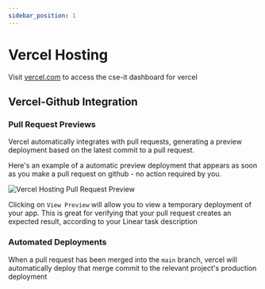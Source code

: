 ```yaml
---
sidebar_position: 1
---
```


# Vercel Hosting

Visit [vercel.com](https://vercel.com) to access the cse-it dashboard for vercel

## Vercel-Github Integration

### Pull Request Previews

Vercel automatically integrates with pull requests, generating a preview deployment based on the latest commit to a pull request.

Here's an example of a automatic preview deployment that appears as soon as you make a pull request on github - no action required by you.

![Vercel Hosting Pull Request Preview](./img/vercel-hosting-pull-request-preview.png)

Clicking on `View Preview` will allow you to view a temporary deployment of your app. This is great for verifying that your pull request creates an
expected result, according to your Linear task description

### Automated Deployments

When a pull request has been merged into the `main` branch, vercel will automatically deploy that merge commit to the relevant project's production deployment

[//]: # (![Vercel Hosting Pull Request Deployment]&#40;./img/vercel-hosting-pull-request-deployment&#41;)


